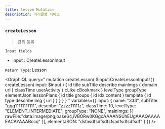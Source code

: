 ```yaml
---
title: lesson Mutation
description: 커리큘럼 서비스 
---
```



### `createLesson`
> 강의 등록


`Input fields`
* input : <Link to="/type/lesson/#CreateLessonInput">CreateLessonInput</Link>

`Return Type`: <Link to="/type/lesson/#Lesson">Lesson</Link>

<GraphiQL
  query="
  mutation createLesson( $input:CreateLessonInput! ){
    createLesson( input: $input ) {
      id
      title
      subTitle
      describe
      mainImgs {
        domain
        url
      }
      classTime
      userActivity {
        cLike
        cBookmark
      }
      levelType
      groupType
      elementJson
      lessonPlans {
        id
        title
        groups {
          id
          idx
          content 
        }
        template {
          id
          type
          describe
          img {
            url
          }
        }
      }
    }
  }
  "
  variables={{
    input: {
      name: "333", 
      subTitle: "ggg11111111111", 
      describe: "zzzz11111z", 
      classTime: 10, 
      levelType: "ELEMENT_INTERMEDIATE", 
      groupType: "NONE", 
      mainImgs: [{
        rawFile:"data:image/png;base64,iVBORw0KGgoAAAANSUhEUgAAAQAAAAEACAYAAABccq"
      }],
      elementJSON: "dsfasdfsdfsdfsfsadfsdfsdfsdf"
    }
  }}
/>

